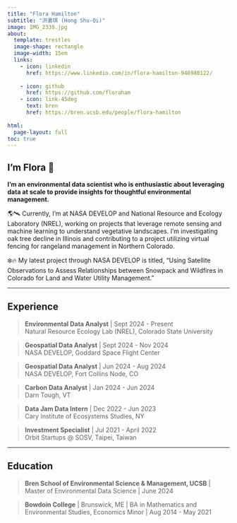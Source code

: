 ```yaml
---
title: "Flora Hamilton"
subtitle: "洪書琪 (Hong Shu-Qi)"
image: IMG_2339.jpg
about: 
  template: trestles
  image-shape: rectangle
  image-width: 15em
  links:
    - icon: linkedin
      href: https://www.linkedin.com/in/flora-hamilton-946980122/
      
    - icon: github
      href: https://github.com/floraham
    - icon: link-45deg
      text: bren
      href: https://bren.ucsb.edu/people/flora-hamilton
      
html:
  page-layout: full
toc: true
---
```


## I'm Flora 🌿

**I'm an environmental data scientist who is enthusiastic about leveraging data at scale to provide insights for thoughtful environmental management.**

🌎🛰️ Currently, I'm at NASA DEVELOP and National Resource and Ecology Laboratory (NREL), working on projects that leverage remote sensing and machine learning to understand vegetative landscapes. I'm investigating oak tree decline in Illinois and contributing to a project utilizing virtual fencing for rangeland management in Northern Colorado. 

❄️🔥 My latest project through NASA DEVELOP is titled, "Using Satellite Observations to Assess Relationships between Snowpack and Wildfires in Colorado for Land and Water Utility Management."



------------------------------------------------------------------------

## Experience

> **Environmental Data Analyst**  \| Sept 2024 - Present \
Natural Resource Ecology Lab (NREL), Colorado State University

> **Geospatial Data Analyst**  \| Sept 2024 - Nov 2024 \
NASA DEVELOP, Goddard Space Flight Center

> **Geospatial Data Analyst**  \| Jun 2024 - Aug 2024 \
NASA DEVELOP, Fort Collins Node, CO


> **Carbon Data Analyst** \| Jan 2024 - Jun 2024 \
Darn Tough, VT 

> **Data Jam Data Intern** \| Dec 2022 - Jun 2023 \
Cary Institute of Ecosystems Studies, NY

> **Investment Specialist** \| Jul 2021 - April 2022 \
Orbit Startups @ SOSV, Taipei, Taiwan

------------------------------------------------------------------------

## Education

> **Bren School of Environmental Science & Management, UCSB** \| Master of Environmental Data Science \| June 2024

> **Bowdoin College** \| Brunswick, ME \| BA in Mathematics and Environmental Studies, Economics Minor \| Aug 2014 - May 2021

